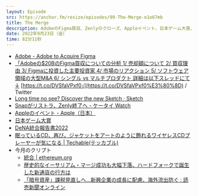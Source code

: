 ```yaml
---
layout: Episode
src: https://anchor.fm/resize/episodes/99-The-Merge-e1o67mb
title: The Merge
description: AdobeのFigma買収、Zenlyのクローズ、Appleイベント、日本ゲーム大賞、今月のクリプト動向など、最近気になったサブトピックスを話しました。
date: 2022年9月23日（金）
time: 82分11秒
---
```


- [Adobe - Adobe to Acquire Figma](https://news.adobe.com/news/news-details/2022/Adobe-to-Acquire-Figma/default.aspx)
- [「Adobeの$20BのFigma買収についての分析 1/ 売却額について 2/ 買収理由 3/ Figmaに投資した主要投資家 4/ 市場のリアクション 5/ ソフトウェア領域の大型M&A 6/ シングル vs マルチプロダクト 詳細は以下スレッドにて↓](https://twitter.com/tmiyatake1/status/1570567545928970241) [https://t.co/DVSfaVPxf0」](https://t.co/DVSfaVPxf0%E3%80%8D) / Twitter
- [Long time no see? Discover the new Sketch · Sketch](https://www.sketch.com/blog/2022/09/15/discover-the-new-sketch/)
- [Snapがリストラ、Zenly終了へ - ケータイ Watch](https://k-tai.watch.impress.co.jp/docs/news/1436692.html)
- [Appleのイベント - Apple（日本）](https://www.apple.com/jp/apple-events/)
- [日本ゲーム大賞](https://awards.cesa.or.jp/)
- [DeNA統合報告書2022](https://asset.dena.com/files/jp/ir/pdf/report/00.pdf)
- [眠っているCD、再び。ジャケットをアートのように飾れるワイヤレスCDプレーヤーが気になる | Techable(テッカブル)](https://techable.jp/archives/185451)
- 今月のクリプト
    - [統合 | ethereum.org](https://ethereum.org/ja/upgrades/merge/)
    - [歴史的なイーサリアム・マージ成功も大幅下落、ハードフォークで誕生した新通貨の行方は](https://coinpost.jp/?p=388042)
    - [「暗号資産」課税見直しへ…新興企業の成長に配慮、海外流出防ぐ : 読売新聞オンライン](https://www.yomiuri.co.jp/economy/20220824-OYT1T50011/)
